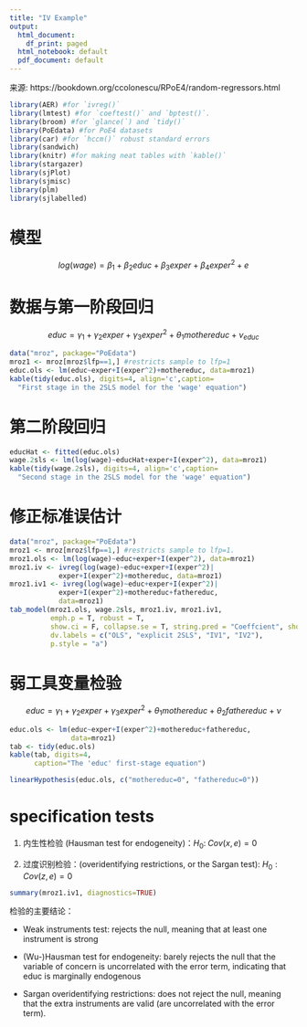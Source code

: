 ```yaml
---
title: "IV Example"
output:
  html_document:
    df_print: paged
  html_notebook: default
  pdf_document: default
---
```


来源: https://bookdown.org/ccolonescu/RPoE4/random-regressors.html

```r
library(AER) #for `ivreg()`
library(lmtest) #for `coeftest()` and `bptest()`.
library(broom) #for `glance(`) and `tidy()`
library(PoEdata) #for PoE4 datasets
library(car) #for `hccm()` robust standard errors
library(sandwich)
library(knitr) #for making neat tables with `kable()`
library(stargazer) 
library(sjPlot)
library(sjmisc)
library(plm)
library(sjlabelled)
```

# 模型

$$\begin{equation}
log(wage)=\beta_{1}+\beta_{2}educ+\beta_{3}exper+\beta_{4}exper^2+e
\label{eq:wagelm10}
\end{equation}$$

# 数据与第一阶段回归

$$\begin{equation}
educ=\gamma_{1}+\gamma_{2}exper+\gamma_{3}exper^2+\theta_{1}mothereduc+\nu_{educ}
\label{eq:firstStageEduc10}
\end{equation}$$

```r
data("mroz", package="PoEdata")
mroz1 <- mroz[mroz$lfp==1,] #restricts sample to lfp=1
educ.ols <- lm(educ~exper+I(exper^2)+mothereduc, data=mroz1)
kable(tidy(educ.ols), digits=4, align='c',caption=
  "First stage in the 2SLS model for the 'wage' equation")
```

# 第二阶段回归

```r
educHat <- fitted(educ.ols)
wage.2sls <- lm(log(wage)~educHat+exper+I(exper^2), data=mroz1)
kable(tidy(wage.2sls), digits=4, align='c',caption=
  "Second stage in the 2SLS model for the 'wage' equation")
```


# 修正标准误估计
```r
data("mroz", package="PoEdata")
mroz1 <- mroz[mroz$lfp==1,] #restricts sample to lfp=1.
mroz1.ols <- lm(log(wage)~educ+exper+I(exper^2), data=mroz1)
mroz1.iv <- ivreg(log(wage)~educ+exper+I(exper^2)|
            exper+I(exper^2)+mothereduc, data=mroz1)
mroz1.iv1 <- ivreg(log(wage)~educ+exper+I(exper^2)|
            exper+I(exper^2)+mothereduc+fathereduc,
            data=mroz1)
tab_model(mroz1.ols, wage.2sls, mroz1.iv, mroz1.iv1,
		  emph.p = T, robust = T,
          show.ci = F, collapse.se = T, string.pred = "Coeffcient", show.se = F, 
		  dv.labels = c("OLS", "explicit 2SLS", "IV1", "IV2"),
          p.style = "a")
```


# 弱工具变量检验

$$\begin{equation}
educ=\gamma_{1}+\gamma_{2}exper+\gamma_{3} exper^2+\theta_{1} mothereduc+ \theta_{2}fathereduc+\nu
\label{eq:educlm10}
\end{equation}$$


```r
educ.ols <- lm(educ~exper+I(exper^2)+mothereduc+fathereduc, 
               data=mroz1)
tab <- tidy(educ.ols)
kable(tab, digits=4,
      caption="The 'educ' first-stage equation")
```

```r
linearHypothesis(educ.ols, c("mothereduc=0", "fathereduc=0"))
```

# specification tests

1. 内生性检验 (Hausman test for endogeneity)：$H_{0}:\;Cov(x,e)=0$

2. 过度识别检验：(overidentifying restrictions, or the Sargan test): $H_{0}:Cov(z,e)=0$

```r
summary(mroz1.iv1, diagnostics=TRUE)
```

检验的主要结论：

- Weak instruments test: rejects the null, meaning that at least one instrument is strong

- (Wu-)Hausman test for endogeneity: barely rejects the null that the variable of concern is uncorrelated with the error term, indicating that  educ  is marginally endogenous

- Sargan overidentifying restrictions: does not reject the null, meaning that the extra instruments are valid (are uncorrelated with the error term).
